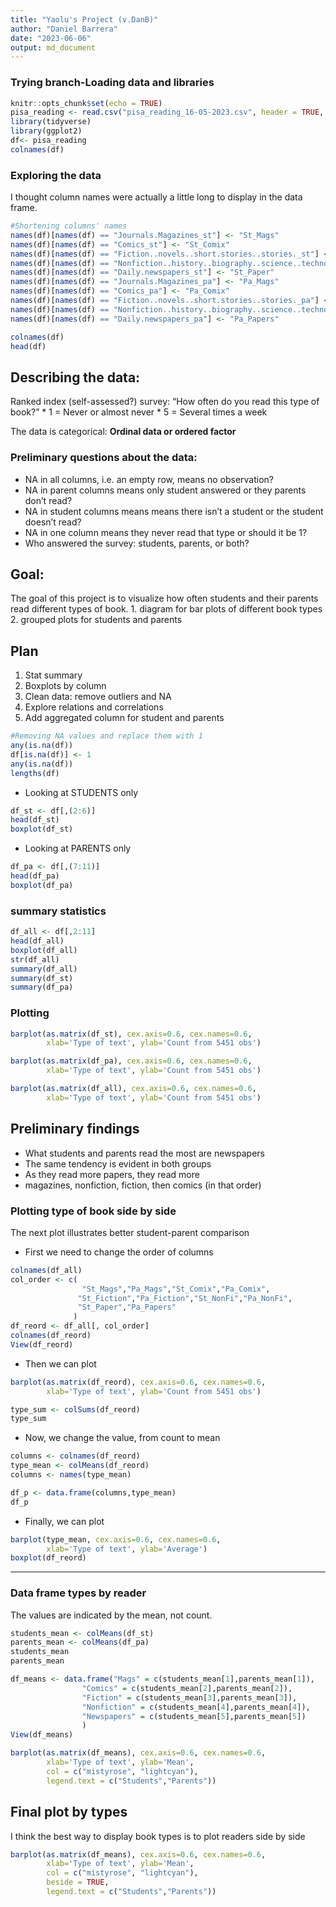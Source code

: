 ```yaml
---
title: "Yaolu's Project (v.DanB)"
author: "Daniel Barrera"
date: "2023-06-06"
output: md_document
---
```

### Trying branch-Loading data and libraries
```r
knitr::opts_chunk$set(echo = TRUE)
pisa_reading <- read.csv("pisa_reading_16-05-2023.csv", header = TRUE, stringsAsFactors = FALSE)
library(tidyverse)
library(ggplot2)
df<- pisa_reading
colnames(df)
```


### Exploring the data

I thought column names were actually a little long to display in the data frame.
```r
#Shortening columns' names
names(df)[names(df) == "Journals.Magazines_st"] <- "St_Mags"
names(df)[names(df) == "Comics_st"] <- "St_Comix"
names(df)[names(df) == "Fiction..novels..short.stories..stories._st"] <- "St_Fiction"
names(df)[names(df) == "Nonfiction..history..biography..science..technology._st"] <- "St_NonFi"
names(df)[names(df) == "Daily.newspapers_st"] <- "St_Paper"
names(df)[names(df) == "Journals.Magazines_pa"] <- "Pa_Mags"
names(df)[names(df) == "Comics_pa"] <- "Pa_Comix"
names(df)[names(df) == "Fiction..novels..short.stories..stories._pa"] <- "Pa_Fiction"
names(df)[names(df) == "Nonfiction..history..biography..science..technology._pa"] <- "Pa_NonFi"
names(df)[names(df) == "Daily.newspapers_pa"] <- "Pa_Papers"

colnames(df)
head(df)
```


## Describing the data:
Ranked index (self-assessed?) survey:
"How often do you read this type of book?"
* 1 = Never or almost never
* 5 = Several times a week

The data is categorical: **Ordinal data or ordered factor**

### Preliminary questions about the data:
- NA in all columns, i.e. an empty row, means no observation?
- NA in parent columns means only student answered or they parents don't read?
- NA in student columns means means there isn't a student or the student doesn't read?
- NA in one column means they never read that type or should it be 1?
- Who answered the survey: students, parents, or both?

## Goal: 
The goal of this project is to visualize how often students and their parents read different types of book.
1. diagram for bar plots of different book types
2. grouped plots for students and parents

## Plan
1. Stat summary
2. Boxplots by column
3. Clean data: remove outliers and NA
4. Explore relations and correlations
5. Add aggregated column for student and parents

```r
#Removing NA values and replace them with 1
any(is.na(df))
df[is.na(df)] <- 1
any(is.na(df))
lengths(df)
```

* Looking at STUDENTS only
```r
df_st <- df[,(2:6)]
head(df_st)
boxplot(df_st)
```
* Looking at PARENTS only
```r
df_pa <- df[,(7:11)]
head(df_pa)
boxplot(df_pa)
```


### summary statistics
```r
df_all <- df[,2:11]
head(df_all)
boxplot(df_all)
str(df_all)
summary(df_all)
summary(df_st)
summary(df_pa)
```

### Plotting
```r
barplot(as.matrix(df_st), cex.axis=0.6, cex.names=0.6,
        xlab='Type of text', ylab='Count from 5451 obs')

barplot(as.matrix(df_pa), cex.axis=0.6, cex.names=0.6,
        xlab='Type of text', ylab='Count from 5451 obs')

barplot(as.matrix(df_all), cex.axis=0.6, cex.names=0.6,
        xlab='Type of text', ylab='Count from 5451 obs')
```


## Preliminary findings
* What students and parents read the most are newspapers
* The same tendency is evident in both groups
* As they read more papers, they read more
* magazines, nonfiction, fiction, then comics (in that order)

### Plotting type of book side by side
The next plot illustrates better student-parent comparison

* First we need to change the order of columns
```r
colnames(df_all)
col_order <- c(
                "St_Mags","Pa_Mags","St_Comix","Pa_Comix",
               "St_Fiction","Pa_Fiction","St_NonFi","Pa_NonFi",
               "St_Paper","Pa_Papers"      
              )
df_reord <- df_all[, col_order]
colnames(df_reord)
View(df_reord)
```

* Then we can plot
```r
barplot(as.matrix(df_reord), cex.axis=0.6, cex.names=0.6,
        xlab='Type of text', ylab='Count from 5451 obs')

type_sum <- colSums(df_reord)
type_sum
```

* Now, we change the value, from count to mean
```r
columns <- colnames(df_reord)
type_mean <- colMeans(df_reord)
columns <- names(type_mean)

df_p <- data.frame(columns,type_mean)
df_p
```
* Finally, we can plot
```r
barplot(type_mean, cex.axis=0.6, cex.names=0.6,
        xlab='Type of text', ylab='Average')
boxplot(df_reord)
```

--------------
### Data frame types by reader
The values are indicated by the mean, not count.
```r
students_mean <- colMeans(df_st)
parents_mean <- colMeans(df_pa)
students_mean
parents_mean

df_means <- data.frame("Mags" = c(students_mean[1],parents_mean[1]),
                "Comics" = c(students_mean[2],parents_mean[2]),
                "Fiction" = c(students_mean[3],parents_mean[3]),
                "Nonfiction" = c(students_mean[4],parents_mean[4]),
                "Newspapers" = c(students_mean[5],parents_mean[5])
                )
View(df_means)

barplot(as.matrix(df_means), cex.axis=0.6, cex.names=0.6,
        xlab='Type of text', ylab='Mean', 
        col = c("mistyrose", "lightcyan"), 
        legend.text = c("Students","Parents"))
```

## Final plot by types
I think the best way to display book types is to plot readers side by side
```r
barplot(as.matrix(df_means), cex.axis=0.6, cex.names=0.6,
        xlab='Type of text', ylab='Mean', 
        col = c("mistyrose", "lightcyan"),
        beside = TRUE, 
        legend.text = c("Students","Parents"))

```

